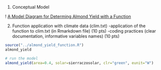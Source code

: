 1. Conceptual Model 

 ! [A Model Diagram for Determing Almond Yield with a Function](Almond_Yield_Model_Diagram.jpg)

2. Function application with climate data (clim.txt)
-application of the function to clim.txt (in Rmarkdown file) (10 pts)
-coding practices (clear documentation, informative variables names) (10 pts)


```r
source("../almond_yield_function.R")
almond_yield
```

```r
# run the model
almond_yield(area=0.4, solar=sierraczosolar, clr="green", eunit="W")
```

